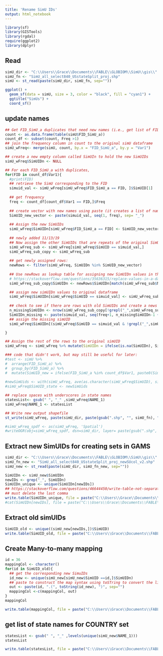 ```yaml
---
title: 'Rename SimU IDs'
output: html_notebook
---
```



```r
library(sf)
library(GISTools)
library(rgdal)
require(ggplot2)
library(dplyr)
```

## Read
```r
simU_dir <- "C:\\Users\\Grace\\Documents\\FABLE\\GLOBIOM\\SimU\\gis\\"
simU_fn <- "SimU_all_select840_USstateSplit_proj.shp"
simU <- st_read(paste(simU_dir, simU_fn, sep=""))
```

```r
ggplot() + 
  geom_sf(data = simU, size = 3, color = "black", fill = "cyan1") + 
  ggtitle("SimUs") + 
  coord_sf()
```


## update names
```r
## Get FID_SimU_a duplicates that need new names (i.e., get list of FID_SimU_a that occur more than once)
count <- as.data.frame(table(simU$FID_SimU_a))
count_df <- subset(count, Freq >1)
## join the frequency column in count to the original simU dataframe
simU_wFreq<- merge(simU, count, by.x = "FID_SimU_a", by.y = "Var1")

## create a new empty column called SimUIn to hold the new SimUIDs
simU_wFreq$SimUIDn <- NULL

## For each FID_SimU_a with duplicates, 
for(FID in count_df$Var1){
  #print(FID)
  ## retrieve the SimU corresponding to the FID
  simuid_val <- simU_wFreq[simU_wFreq$FID_SimU_a == FID, ]$SimUID[1]
  
  ## get frequency
  freq <- count_df[count_df$Var1 == FID,]$Freq
  
  ## create vector with new names using paste (it creates a list of names using the sequence 1-frequency)
  SimUID_new_vector <- paste(simuid_val, seq(1, freq), sep= "_")
  
  ## Assign the new SimUIDs
  simU_wFreq$SimUIDn[simU_wFreq$FID_SimU_a == FID] <- SimUID_new_vector
  
  ## newly added 11/13/19
  ## Now assign the other SimUIDs that are repeats of the original SimUID
  simU_wFreq_sub <- simU_wFreq[simU_wFreq$SimUID == simuid_val,]
  simU_wFreq_sub_copy <- simU_wFreq_sub
  
  ## get newly assigned rows:
  newRows <- filter(simU_wFreq, SimUIDn %in% SimUID_new_vector)
  
  ## Use newRows as lookup table for assigning new SimUIDn values in the simU_wFreq_sub_copy table based on Name_1 
  # https://stackoverflow.com/questions/35636315/replace-values-in-a-dataframe-based-on-lookup-table
  simU_wFreq_sub_copy$SimUIDn <- newRows$SimUIDn[match(simU_wFreq_sub$NAME_1, newRows$NAME_1)]

  ## assign new simUIDn values to original dataframe
  simU_wFreq$SimUIDn[simU_wFreq$SimUID == simuid_val] <- simU_wFreq_sub_copy$SimUIDn  
  
  ## check to see if there are rows with old SimUIDs and create a news ones for those rows
  n_missingSimUIDn <- nrow(simU_wFreq_sub_copy[!grepl("_",simU_wFreq_sub_copy$SimUIDn),])
  SimUIDn_missing <- paste(simuid_val, seq(freq+1, n_missingSimUIDn-1 + freq+1), sep= "_")
  ## assign the missing simUID
  simU_wFreq$SimUIDn[(simU_wFreq$SimUID == simuid_val & !grepl("_",simU_wFreq$SimUIDn))] <- SimUIDn_missing

}

## Assign the rest of the rows to the original simUID
simU_wFreq <- simU_wFreq %>% mutate(SimUIDn = ifelse(is.na(SimUIDn), SimUID, SimUIDn))

### code that didn't work, but may still be useful for later:
#test <- simU %>% 
#  arrange(FID_SimU_a) %>% 
#  group_by(FID_SimU_a) %>% 
#  mutate(SimUID_new = ifelse(FID_SimU_a %in% count_df$Var1, paste0(SimUID, "_", ), SimUID)
         
#newSimUids <- with(simU_wFreq, ave(as.character(simU_wFreq$SimUID), simU_wFreq$FID_SimU_a, FUN=function(x) make.unique(x,sep="_")))
#simU_wFreq$SimUID_state <- newSimUids

## replace spaces with underscores in state names
statesList<- gsub(" ", "_" ,simU_wFreq$NAME_1)
simU_wFreq$NAME_1 <- statesList

## Write new output shapefile
st_write(simU_wFreq, paste(simU_dir, paste(gsub(".shp", "", simU_fn), "newSUcol_v3.shp", sep="_"), sep=""))

#simU_wFreq_spdf <- as(simU_wFreq, 'Spatial')
#writeOGR(obj=simU_wFreq_spdf, dsn=simU_dir, layer= paste(gsub(".shp", "", simU_fn), "newSUcol.shp", sep="_"), driver="ESRI Shapefile")
```

## Extract new SimUIDs for creating sets in GAMS
```r
simU_dir <- "C:\\Users\\Grace\\Documents\\FABLE\\GLOBIOM\\SimU\\gis\\"
simU_fn_new <- "SimU_all_select840_USstateSplit_proj_newSUcol_v2.shp"
simU_new <- st_read(paste(simU_dir, simU_fn_new, sep=""))
```

```r
SimUIDn <- simU_new$SimUIDn
newIDs <- grep("_", SimUIDn)
SimUIDn_unique <- unique(SimUIDn[newIDs])
## https://stackoverflow.com/questions/46644450/write-table-not-separating-by-comma
## must delete the last comma
write.table(SimUIDn_unique, file = paste("C:\\Users\\Grace\\Documents\\FABLE\\GLOBIOM\\SimU\\", "simU_newOnly.txt", sep=""), sep = ",", row.names=FALSE, na="", col.names= FALSE, quote=TRUE, eol = ",")
#cat(SimUIDn[newIDs], file = paste("C:\\Users\\Grace\\Documents\\FABLE\\GLOBIOM\\SimU\\", "simU_newOnly.txt", sep=""), sep = ",")
```

## Extract old simUIDs
```r
SimUID_old <- unique((simU_new[newIDs,])$SimUID)
write.table(SimUID_old, file = paste("C:\\Users\\Grace\\Documents\\FABLE\\GLOBIOM\\SimU\\", "simU_oldOnly.txt", sep=""), sep = ",", row.names=FALSE, na="", col.names= FALSE, quote=FALSE, eol = ",")
```

## Create Many-to-many mapping
```r
id = 36
mappingCol <- character()
for(id in SimUID_old){
  ## get the corresponding new SimuIDs
  id_new <- unique(simU_new[simU_new$SimUID ==id,]$SimUIDn)
  ## paste to construct the map syntax using toSTring to convert the list to string
  out <- paste(id, ".(", toString(id_new), ")", sep="")
  mappingCol <-c(mappingCol, out)
}
mappingCol

write.table(mappingCol, file = paste("C:\\Users\\Grace\\Documents\\FABLE\\GLOBIOM\\SimU\\", "mappingNewOldSimU.txt", sep=""), sep = ",", row.names=FALSE, na="", col.names= FALSE, quote=FALSE, eol = ",")
```

## get list of state names for COUNTRY set
```r
statesList <- gsub(" ", "_" ,levels(unique(simU_new$NAME_1)))
statesList

write.table(statesList, file = paste("C:\\Users\\Grace\\Documents\\FABLE\\GLOBIOM\\SimU\\", "stateNames.txt", sep=""), sep = ",", row.names=FALSE, na="", col.names= FALSE, quote=FALSE, eol = ",")
```








